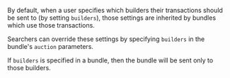 By default, when a user specifies which builders their transactions should be sent to (by setting `builders`), those settings are inherited by bundles which use those transactions.

Searchers can override these settings by specifying `builders` in the bundle's `auction` parameters.

If `builders` is specified in a bundle, then the bundle will be sent only to those builders.
